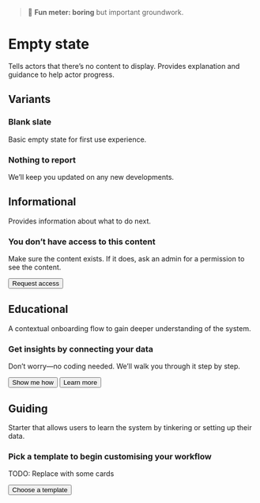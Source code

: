 
<Meta title="Patterns/States/Empty state" />

> 🥱 **Fun meter: boring** but important groundwork.

# Empty state

Tells actors that there’s no content to display. Provides explanation and guidance to help actor progress.

## Variants

### Blank slate

Basic empty state for first use experience.

<div className="empty-state border flow">
  <Icon style={{fontSize: "3rem"}} icon="ph:bell" />
  <h3>Nothing to report</h3>
  <p>We’ll keep you updated on any new developments.</p>
</div>

## Informational

Provides information about what to do next.

<div className="empty-state border flow">
  <h3>You don’t have access to this content</h3>
  <p>Make sure the content exists. If it does, ask an admin for a permission to see the content.</p>
  <button className="button" is="pp-button">Request access</button>
</div>

## Educational

A contextual onboarding flow to gain deeper understanding of the system.

<div className="empty-state border flow">
  <h3>Get insights by connecting your data</h3>
  <p>Don’t worry—no coding needed. We’ll walk you through it step by step.</p>
  <div className='inline-flow'>
    <button className="button" is="pp-button"><Icon className="icon" icon="ph:book-open" />Show me how</button>
    <button className="button button--plain" is="pp-button"><Icon className="icon" icon="ph:arrow-square-out-light" />Learn more</button>
  </div>
</div>

## Guiding

Starter that allows users to learn the system by tinkering or setting up their data.

<div className="empty-state border flow">
  <h3>Pick a template to begin customising your workflow</h3>
  <p>TODO: Replace with some cards</p>
  <button className="button" is="pp-button"><Icon className="icon" icon="ph:folder-open" /> Choose a template</button>
</div>